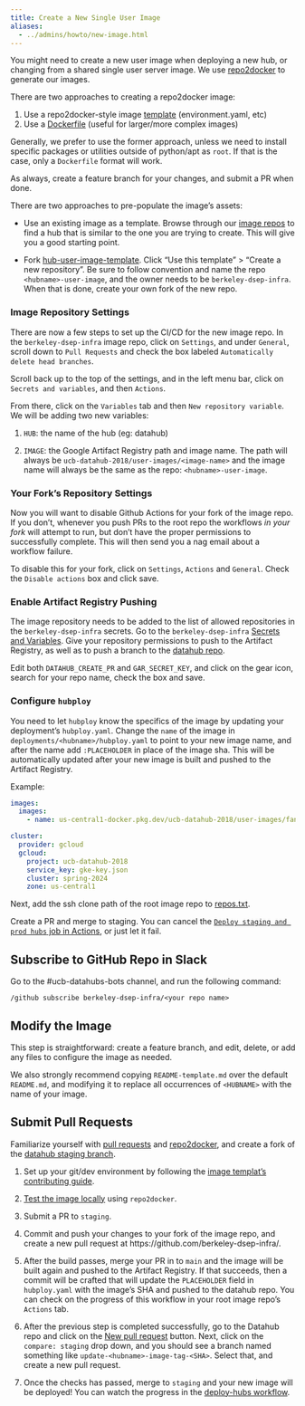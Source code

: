 ```yaml
---
title: Create a New Single User Image
aliases:
  - ../admins/howto/new-image.html
---
```


You might need to create a new user image when deploying a new hub, or changing
from a shared single user server image. We use
[repo2docker](https://github.com/jupyterhub/repo2docker) to generate our images.

There are two approaches to creating a repo2docker image:

1. Use a repo2docker-style image [template](https://github.com/berkeley-dsep-infra/datahub/tree/staging/deployments/data100/image) (environment.yaml, etc)
2. Use a [Dockerfile](https://github.com/berkeley-dsep-infra/datahub/tree/staging/deployments/datahub/images/default) (useful for larger/more complex images)

Generally, we prefer to use the former approach, unless we need to
install specific packages or utilities outside of python/apt as `root`.
If that is the case, only a `Dockerfile` format will work.

As always, create a feature branch for your changes, and submit a PR when done.

There are two approaches to pre-populate the image's assets:

 - Use an existing image as a template.
   Browse through our [image
repos](https://github.com/orgs/berkeley-dsep-infra/repositories?language=&q=image&sort=&type=all)
   to find a hub that is similar to the one you are trying to create. This will
   give you a good starting point.

 - Fork [hub-user-image-template](https://github.com/berkeley-dsep-infra/hub-user-image-template). Click "Use this template" > "Create a new repository".
   Be sure to follow convention and name the repo `<hubname>-user-image`, and
   the owner needs to be `berkeley-dsep-infra`. When that is done, create your
   own fork of the new repo.

### Image Repository Settings

There are now a few steps to set up the CI/CD for the new image repo.  In the
`berkeley-dsep-infra` image repo, click on `Settings`, and under `General`,
scroll down to `Pull Requests` and check the box labeled `Automatically delete
head branches`.

Scroll back up to the top of the settings, and in the left menu bar, click on
`Secrets and variables`, and then `Actions`.

From there, click on the `Variables` tab and then `New repository variable`. We
will be adding two new variables:

1. `HUB`:  the name of the hub (eg: datahub)

1. `IMAGE`:  the Google Artifact Registry path and image name.  The path will
always be `ucb-datahub-2018/user-images/<image-name>` and the
image name will always be the same as the repo:  `<hubname>-user-image`.

### Your Fork's Repository Settings

Now you will want to disable Github Actions for your fork of the image repo.
If you don't, whenever you push PRs to the root repo the workflows *in your
fork* will attempt to run, but don't have the proper permissions to
successfully complete.  This will then send you a nag email about a workflow
failure.

To disable this for your fork, click on `Settings`, `Actions` and `General`.
Check the `Disable actions` box and click save.

### Enable Artifact Registry Pushing

The image repository needs to be added to the list of allowed repositories in
the `berkeley-dsep-infra` secrets. Go to the `berkeley-dsep-infra` [Secrets and
Variables](https://github.com/organizations/berkeley-dsep-infra/settings/secrets/actions).
Give your repository permissions to push to the Artifact Registry,
as well as to push a branch to the [datahub repo](https://github.com/berkeley-dsep-infra/datahub).

Edit both `DATAHUB_CREATE_PR` and `GAR_SECRET_KEY`, and click on the gear icon,
search for your repo name, check the box and save.

### Configure `hubploy`

You need to let `hubploy` know the specifics of the image by updating your
deployment's `hubploy.yaml`. Change the `name` of the image in
`deployments/<hubname>/hubploy.yaml` to point to your new image name, and after
the name add `:PLACEHOLDER` in place of the image sha.  This will be
automatically updated after your new image is built and pushed to the Artifact
Registry.

Example:

```yaml
images:
  images:
    - name: us-central1-docker.pkg.dev/ucb-datahub-2018/user-images/fancynewhub-user-image:PLACEHOLDER

cluster:
  provider: gcloud
  gcloud:
    project: ucb-datahub-2018
    service_key: gke-key.json
    cluster: spring-2024
    zone: us-central1
```

Next, add the ssh clone path of the root image repo to [repos.txt](https://github.com/berkeley-dsep-infra/datahub/blob/staging/scripts/user-image-management/repos.txt).

Create a PR and merge to staging.  You can cancel the
[`Deploy staging and prod hubs` job in Actions](https://github.com/berkeley-dsep-infra/datahub/actions/workflows/deploy-hubs.yaml),
or just let it fail.

## Subscribe to GitHub Repo in Slack

Go to the #ucb-datahubs-bots channel, and run the following command:

```
/github subscribe berkeley-dsep-infra/<your repo name>
```

## Modify the Image

This step is straightforward: create a feature branch, and edit, delete, or add
any files to configure the image as needed.

We also strongly recommend copying `README-template.md` over the default
`README.md`, and modifying it to replace all occurrences of `<HUBNAME>` with
the name of your image.

## Submit Pull Requests

Familiarize yourself with [pull
requests](https://help.github.com/en/github/collaborating-with-issues-and-pull-requests/about-pull-requests)
and [repo2docker](https://github.com/jupyter/repo2docker), and create a fork of
the [datahub staging branch](https://github.com/berkeley-dsep-infra/datahub).

1.  Set up your git/dev environment by following the [image templat's
contributing
    guide](https://github.com/berkeley-dsep-infra/hub-user-image-template/blob/main/CONTRIBUTING.md).

1.  [Test the image locally](repo2docker-local.qmd) using `repo2docker`.
1.  Submit a PR to `staging`.
1.  Commit and push your changes to your fork of the image repo, and
    create a new pull request at
    https://github.com/berkeley-dsep-infra/<hubname-user-image>.

1.  After the build passes, merge your PR in to `main` and the image will
    be built again and pushed to the Artifact Registry.  If that succeeds,
    then a commit will be crafted that will update the `PLACEHOLDER` field in
    `hubploy.yaml` with the image's SHA and pushed to the datahub repo.
    You can check on the progress of this workflow in your root image repo's
    `Actions` tab.

1.  After the previous step is completed successfully, go to the Datahub repo
	and click on the [New pull
    request](https://github.com/berkeley-dsep-infra/datahub/compare)
    button.  Next, click on the `compare: staging` drop down, and you should see
	a branch named something like `update-<hubname>-image-tag-<SHA>`.  Select
    that, and create a new pull request.

1.  Once the checks has passed, merge to `staging` and your new image will be
    deployed!  You can watch the progress in the [deploy-hubs workflow](https://github.com/berkeley-dsep-infra/datahub/actions/workflows/deploy-hubs.yaml).
